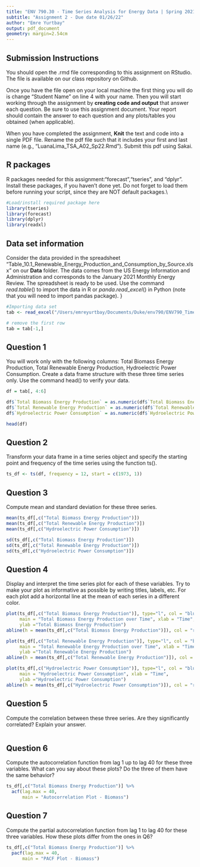 ```yaml
---
title: "ENV 790.30 - Time Series Analysis for Energy Data | Spring 2021"
subtitle: "Assignment 2 - Due date 01/26/22"
author: "Emre Yurtbay"
output: pdf_document
geometry: margin=2.54cm
---
```


## Submission Instructions

You should open the .rmd file corresponding to this assignment on RStudio. The file is available on our class repository on Github.   

Once you have the file open on your local machine the first thing you will do is change "Student Name" on line 4 with your name. 
Then you will start working through the assignment by  **creating code and output** that answer each question. Be sure to use this assignment document. Your report should contain the answer to each question and any plots/tables you obtained (when applicable).

When you have completed the assignment, **Knit** the text and code into a single PDF file. Rename the pdf file such that it includes your first and last name (e.g., "LuanaLima_TSA_A02_Sp22.Rmd"). Submit this pdf using Sakai. 

## R packages

R packages needed for this assignment:"forecast","tseries", and "dplyr". Install these packages, if you haven't done yet. Do not forget to load them before running your script, since they are NOT default packages.\\

```r
#Load/install required package here
library(tseries)
library(forecast)
library(dplyr)
library(readxl)
```


## Data set information  

Consider the data provided in the spreadsheet "Table_10.1_Renewable_Energy_Production_and_Consumption_by_Source.xlsx" on our **Data** folder. The data comes from the US Energy Information and Administration and corresponds to the January 2021 Monthly Energy Review. The spreadsheet is ready to be used. Use the command $read.table()$ to import the data in R or $panda.read\_excel()$ in Python (note that you will need to import pandas package). }

```r
#Importing data set
tab <- read_excel("/Users/emreyurtbay/Documents/Duke/env790/ENV790_TimeSeriesAnalysis_Sp2022/Data/Table_10.1_Renewable_Energy_Production_and_Consumption_by_Source.xlsx",skip=10)
```

```r
# remove the first row
tab = tab[-1,]
```


## Question 1
You will work only with the following columns: Total Biomass Energy Production, Total Renewable Energy Production, Hydroelectric Power Consumption. Create a data frame structure with these three time series only. Use the command head() to verify your data.

```r
df = tab[, 4:6]
```

```r
df$`Total Biomass Energy Production` = as.numeric(df$`Total Biomass Energy Production`)
df$`Total Renewable Energy Production` = as.numeric(df$`Total Renewable Energy Production`)
df$`Hydroelectric Power Consumption` = as.numeric(df$`Hydroelectric Power Consumption`)
```

```r
head(df)
```


## Question 2
Transform your data frame in a time series object and specify the starting point and frequency of the time series using the function ts().

```r
ts_df <- ts(df, frequency = 12, start = c(1973, 1))
```


## Question 3
Compute mean and standard deviation for these three series.

```r
mean(ts_df[,c("Total Biomass Energy Production")])
mean(ts_df[,c("Total Renewable Energy Production")])
mean(ts_df[,c("Hydroelectric Power Consumption")])
```

```r
sd(ts_df[,c("Total Biomass Energy Production")])
sd(ts_df[,c("Total Renewable Energy Production")])
sd(ts_df[,c("Hydroelectric Power Consumption")])
```

## Question 4
Display and interpret the time series plot for each of these variables. Try to make your plot as informative as possible by writing titles, labels, etc. For each plot add a horizontal line at the mean of each series in a different color.

```r
plot(ts_df[,c("Total Biomass Energy Production")], type="l", col = "blue", 
     main = "Total Biomass Energy Production over Time", xlab = "Time", 
     ylab ="Total Biomass Energy Production")
abline(h = mean(ts_df[,c("Total Biomass Energy Production")]), col = "red")
```

```r
plot(ts_df[,c("Total Renewable Energy Production")], type="l", col = "blue", 
     main = "Total Renewable Energy Production over Time", xlab = "Time", 
     ylab ="Total Renewable Energy Production")
abline(h = mean(ts_df[,c("Total Renewable Energy Production")]), col = "red")
```

```r
plot(ts_df[,c("Hydroelectric Power Consumption")], type="l", col = "blue", 
     main = "Hydroelectric Power Consumption", xlab = "Time", 
     ylab ="Hydroelectric Power Consumption")
abline(h = mean(ts_df[,c("Hydroelectric Power Consumption")]), col = "red")
```

## Question 5
Compute the correlation between these three series. Are they significantly correlated? Explain your answer.

```r

```


## Question 6
Compute the autocorrelation function from lag 1 up to lag 40 for these three variables. What can you say about these plots? Do the three of them have the same behavior?

```r
ts_df[,c("Total Biomass Energy Production")] %>% 
  acf(lag.max = 40,
      main = "Autocorrelation Plot - Biomass")
```


## Question 7
Compute the partial autocorrelation function from lag 1 to lag 40 for these three variables. How these plots differ from the ones in Q6?

```r
ts_df[,c("Total Biomass Energy Production")] %>% 
  pacf(lag.max = 40,
      main = "PACF Plot - Biomass")
```


